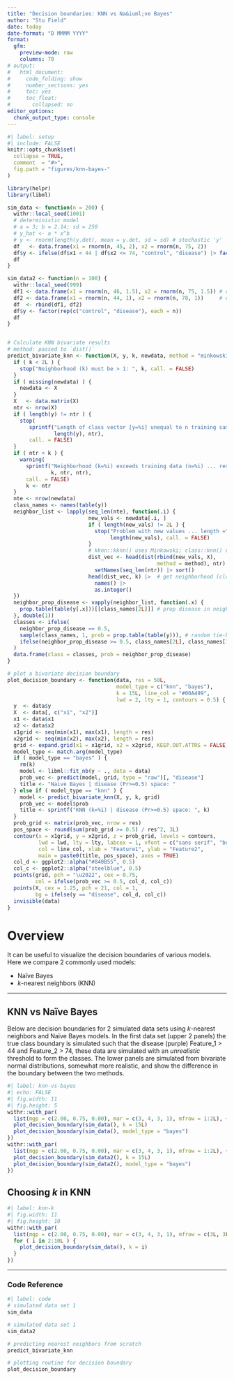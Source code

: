 ```yaml
---
title: "Decision boundaries: KNN vs Na&iuml;ve Bayes"
author: "Stu Field"
date: today
date-format: "D MMMM YYYY"
format:
  gfm:
    preview-mode: raw
    columns: 70
# output:
#   html_document:
#     code_folding: show
#     number_sections: yes
#     toc: yes
#     toc_float:
#       collapsed: no
editor_options:
  chunk_output_type: console
---
```




```r
#| label: setup
#| include: FALSE
knitr::opts_chunk$set(
  collapse = TRUE,
  comment  = "#>",
  fig.path = "figures/knn-bayes-"
)

library(helpr)
library(libml)

sim_data <- function(n = 200) {
  withr::local_seed(1001)
  # deterministic model
  # a = 3; b = 2.14; sd = 250
  # y_hat <- a * x^b
  # y <- rnorm(length(y.det), mean = y.det, sd = sd) # stochastic 'y'
  df   <- data.frame(x1 = rnorm(n, 45, 2), x2 = rnorm(n, 75, 2))
  df$y <- ifelse(df$x1 < 44 | df$x2 <= 74, "control", "disease") |> factor()
  df
}

sim_data2 <- function(n = 100) {
  withr::local_seed(999)
  df1 <- data.frame(x1 = rnorm(n, 46, 1.5), x2 = rnorm(n, 75, 1.5)) # control
  df2 <- data.frame(x1 = rnorm(n, 44, 1), x2 = rnorm(n, 78, 1))     # disease
  df  <- rbind(df1, df2)
  df$y <- factor(rep(c("control", "disease"), each = n))
  df
}


# Calculate KNN bivariate results
# method: passed to `dist()`
predict_bivariate_knn <- function(X, y, k, newdata, method = "minkowski") {
  if ( k < 2L ) {
    stop("Neighborhood (k) must be > 1: ", k, call. = FALSE)
  }
  if ( missing(newdata) ) {
    newdata <- X
  }
  X   <- data.matrix(X)
  ntr <- nrow(X)
  if ( length(y) != ntr ) {
    stop(
       sprintf("Length of class vector [y=%i] unequal to n training samples (n=%i)",
               length(y), ntr),
       call. = FALSE)
  }
  if ( ntr < k ) {
    warning(
      sprintf("Neighborhood (k=%i) exceeds training data (n=%i) ... resetting k=%i",
              k, ntr, ntr),
      call. = FALSE)
      k <- ntr
  }
  nte <- nrow(newdata)
  class_names <- names(table(y))
  neighbor_list <- lapply(seq_len(nte), function(.i) {
                          new_vals <- newdata[.i, ]
                          if ( length(new_vals) != 2L ) {
                            stop("Problem with new values ... length =",
                                 length(new_vals), call. = FALSE)
                          }
                          # kknn::kknn() uses Minkowski; class::knn() uses Euclid
                          dist_vec <- head(dist(rbind(new_vals, X),
                                                method = method), ntr) |>
                            setNames(seq_len(ntr)) |> sort()
                          head(dist_vec, k) |>  # get neighborhood (closest dist)
                            names() |>
                            as.integer()
  })
  neighbor_prop_disease <- vapply(neighbor_list, function(.x) {
    prop.table(table(y[.x]))[[class_names[2L]]] # prop disease in neighborhood
  }, double(1))
  classes <- ifelse(
    neighbor_prop_disease == 0.5,
    sample(class_names, 1, prob = prop.table(table(y))), # random tie-break
    ifelse(neighbor_prop_disease >= 0.5, class_names[2L], class_names[1L])
  )
  data.frame(class = classes, prob = neighbor_prop_disease)
}

# plot a bivariate decision boundary
plot_decision_boundary <- function(data, res = 50L,
                                   model_type = c("knn", "bayes"),
                                   k = 15L, line_col = "#00A499",
                                   lwd = 2, lty = 1, contours = 0.5) {
  y  <- data$y
  X  <- data[, c("x1", "x2")]
  x1 <- data$x1
  x2 <- data$x2
  x1grid <- seq(min(x1), max(x1), length = res)
  x2grid <- seq(min(x2), max(x2), length = res)
  grid <- expand.grid(x1 = x1grid, x2 = x2grid, KEEP.OUT.ATTRS = FALSE)
  model_type <- match.arg(model_type)
  if ( model_type == "bayes" ) {
    rm(k)
    model <- libml::fit_nb(y ~ ., data = data)
    prob_vec <- predict(model, grid, type = "raw")[, "disease"]
    title <- "Naive Bayes | disease (Pr>=0.5) space: "
  } else if ( model_type == "knn" ) {
    model <- predict_bivariate_knn(X, y, k, grid)
    prob_vec <- model$prob
    title <- sprintf("KNN (k=%i) | disease (Pr>=0.5) space: ", k)
  }
  prob_grid <- matrix(prob_vec, nrow = res)
  pos_space <- round(sum(prob_grid >= 0.5) / res^2, 3L)
  contour(x = x1grid, y = x2grid, z = prob_grid, levels = contours,
          lwd = lwd, lty = lty, labcex = 1, vfont = c("sans serif", "bold"),
          col = line_col, xlab = "Feature1", ylab = "Feature2",
          main = paste0(title, pos_space), axes = TRUE)
  col_d <- ggplot2::alpha("#840B55", 0.5)
  col_c <- ggplot2::alpha("steelblue", 0.5)
  points(grid, pch = "\u2022", cex = 0.75,
         col = ifelse(prob_vec >= 0.5, col_d, col_c))
  points(X, cex = 1.25, pch = 21, col = 1,
         bg = ifelse(y == "disease", col_d, col_c))
  invisible(data)
}
```


# Overview

It can be useful to visualize the decision boundaries of various models.
Here we compare 2 commonly used models:

* Na&iuml;ve Bayes
* *k*-nearest neighbors (KNN)


-----------------




## KNN vs Na&iuml;ve Bayes

Below are decision boundaries for 2 simulated data sets using *k*-nearest
neighbors and Na&iuml;ve Bayes models. In the first data set (upper 2 panels) the
true class boundary is simulated such that the disease (purple) Feature_1 \> 44
and Feature_2 \> 74, these data are simulated with an *unrealistic*
threshold to form the classes. The lower panels are simulated from bivariate
normal distributions, somewhat more realistic, and show the difference in the
boundary between the two methods.


```r
#| label: knn-vs-bayes
#| echo: FALSE
#| fig.width: 11
#| fig.height: 5
withr::with_par(
  list(mgp = c(2.00, 0.75, 0.00), mar = c(3, 4, 3, 1), mfrow = 1:2L), {
  plot_decision_boundary(sim_data(), k = 15L)
  plot_decision_boundary(sim_data(), model_type = "bayes")
})
withr::with_par(
  list(mgp = c(2.00, 0.75, 0.00), mar = c(3, 4, 3, 1), mfrow = 1:2L), {
  plot_decision_boundary(sim_data2(), k = 15L)
  plot_decision_boundary(sim_data2(), model_type = "bayes")
})
```


## Choosing *k* in KNN

```r
#| label: knn-k
#| fig.width: 11
#| fig.height: 10
withr::with_par(
  list(mgp = c(2.00, 0.75, 0.00), mar = c(3, 4, 3, 1), mfrow = c(3L, 3L)), {
  for ( i in 2:10L ) {
    plot_decision_boundary(sim_data(), k = i)
  }
})
```

----------------

### Code Reference

```r
#| label: code
# simulated data set 1
sim_data

# simulated data set 1
sim_data2

# predicting nearest neighbors from scratch
predict_bivariate_knn

# plotting routine for decision boundary
plot_decision_boundary
```
